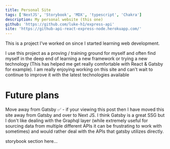 ```yaml
---
title: Personal Site
tags: ['NextJS', 'Storybook', 'MDX', 'typescript', 'Chakra']
description: My personal website (this one) 
github: 'https://github.com/luke-h1/express-api'
site: 'https://github-api-react-express-node.herokuapp.com/'
---
```



This is a project I've worked on since I started learning web development.


I use this project as a proving / training ground for myself and often find myself in the deep end of learning a new framework or trying a new technology (This has helped me get really comfortable with React & Gatsby for example). I am really enjoying working on this site and can't wait to continue to improve it with the latest technologies available


# Future plans 

Move away from Gatsby ✅ - if your viewing this post then I have moved this site away from Gatsby and over to Next JS. I think Gatsby is a great SSG but I don't like dealing with the Graphql layer (while extremely useful for sourcing data from multiple different APIs it can be frustrating to work with sometimes) and would rather deal with the APIs that gatsby utilizes directly. 

storybook section here...